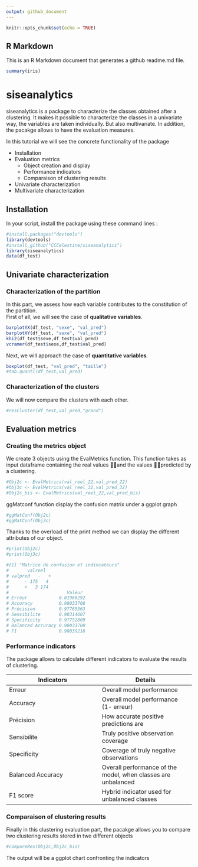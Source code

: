 ```yaml
---
output: github_document
---
```


```r
knitr::opts_chunk$set(echo = TRUE)
```

## R Markdown

This is an R Markdown document that generates a github readme.md file.

```r
summary(iris)
```


# siseanalytics


siseanalytics is a package to characterize the classes obtained after a clustering. It makes it possible to characterize the classes in a univariate way, the variables are taken individually. But also multivariate. In addition, the pacakge allows to have the evaluation measures.

In this tutorial we will see the concrete functionality of the package

* Installation
* Evaluation metrics
    - Object creation and display
    - Performance indicators
    - Comparaison of clustering results

* Univariate characterization
* Multivariate characterization



## Installation

In your script, install the package using these command lines :

```r
#install.packages("devtools")
library(devtools)
#install_github("CCCelestine/siseanalytics")
library(siseanalytics)
data(df_test)
```
## Univariate characterization

### Characterization of the partition

In this part, we assess how each variable contributes to the constitution of the partition.  
First of all, we will see the case of **qualitative variables**.  

```r
barplotYX(df_test, "sexe", "val_pred")
barplotXY(df_test, "sexe", "val_pred")
khi2(df_test$sexe,df_test$val_pred)
vcramer(df_test$sexe,df_test$val_pred)
```

Next, we will approach the case of **quantitative variables**.  

```r
boxplot(df_test, "val_pred", "taille")
#tab.quanti(df_test,val_pred)
```

### Characterization of the clusters

We will now compare the clusters with each other.

```r
#resCluster(df_test,val_pred,"grand")
```

## Evaluation metrics

### Creating the metrics object

We create 3 objects using the EvalMetrics function. This function takes as input dataframe containing the real values and the values predicted by a clustering.

```r
#Obj2c <- EvalMetrics(val_reel_22,val_pred_22)
#Obj3c <- EvalMetrics(val_reel_32,val_pred_32)
#Obj2c_bis <- EvalMetrics(val_reel_22,val_pred_bis)
```

ggMatconf function display the confusion matrix under a ggplot graph

```r
#ggMatConf(Obj2c)
#ggMatConf(Obj3c)
```

Thanks to the overload of the print method we can display the different attributes of our object.
```r
#print(Obj2c)
#print(Obj3c)

#[1] "Matrice de confusion et indincateurs"
#       valreel
# valpred   -   +
#      - 175   4
#      +   3 174
#                      Valeur
# Erreur            0.01966292
# Accuracy          0.98033708
# Précision         0.97765363
# Sensibilite       0.98314607
# Specificity       0.97752809
# Balanced Accuracy 0.98033708
# F1                0.98039216
```
### Performance indicators

The package allows to calculate different indicators to evaluate the results of clustering.


Indicators | Details
--- | --- 
Erreur  | Overall model performance
Accuracy | Overall model performance (1- erreur)
Précision | How accurate positive predictions are
Sensibilite | Truly positive observation coverage
Specificity | Coverage of truly negative observations
Balanced Accuracy| Overall performance of the model, when classes are unbalanced
F1 score| Hybrid indicator used for unbalanced classes

### Comparaison of clustering results


Finally in this clustering evaluation part, the pacakge allows you to compare two clustering results stored in two different objects

```r
#compareRes(Obj2c,Obj2c_bis)
```

The output will be a ggplot chart confronting the indicators
